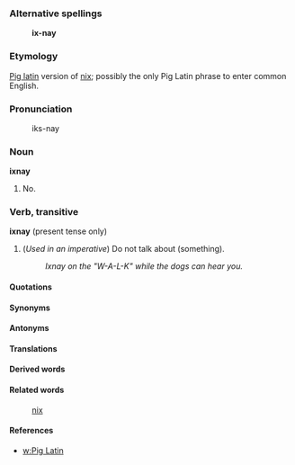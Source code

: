 ===Alternative spellings===

:'''ix-nay'''

===Etymology===

[[Pig latin]] version of [[nix]]; possibly the only Pig Latin phrase to enter common English.

===Pronunciation===

:iks-nay

===Noun===
'''ixnay'''

# No.

===Verb, transitive===
'''ixnay''' (present tense only)

# (''Used in an imperative'') Do not talk about (something).
#: ''Ixnay on the "W-A-L-K" while the dogs can hear you.''


====Quotations====
====Synonyms====
====Antonyms====
====Translations====
====Derived words====
====Related words====

:[[nix]]

====References====

*[[w:Pig Latin]]